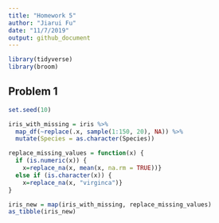```yaml
---
title: "Homework 5"
author: "Jiarui Fu"
date: "11/7/2019"
output: github_document
---
```


```r
library(tidyverse)
library(broom)

```

## Problem 1

```r
set.seed(10)

iris_with_missing = iris %>% 
  map_df(~replace(.x, sample(1:150, 20), NA)) %>%
  mutate(Species = as.character(Species))

replace_missing_values = function(x) {
  if (is.numeric(x)) {
    x=replace_na(x, mean(x, na.rm = TRUE))}
  else if (is.character(x)) {
    x=replace_na(x, "virginca")}
}

iris_new = map(iris_with_missing, replace_missing_values) 
as_tibble(iris_new)
```





